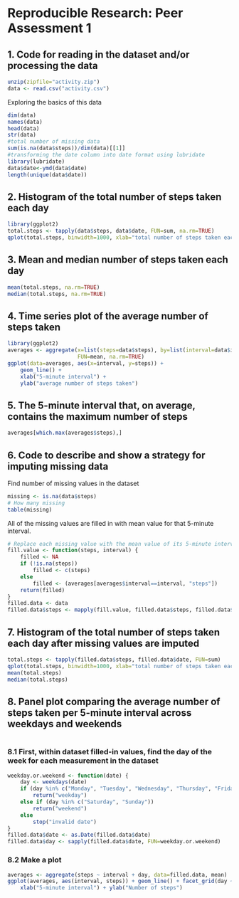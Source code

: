 # Reproducible Research: Peer Assessment 1 

## 1. Code for reading in the dataset and/or processing the data
```r
unzip(zipfile="activity.zip")
data <- read.csv("activity.csv")
```

Exploring the basics of this data
```r
dim(data)
names(data)
head(data)
str(data)
#total number of missing data
sum(is.na(data$steps))/dim(data)[[1]]
#transforming the date column into date format using lubridate
library(lubridate)
data$date<-ymd(data$date)
length(unique(data$date))
```

## 2. Histogram of the total number of steps taken each day
```r
library(ggplot2)
total.steps <- tapply(data$steps, data$date, FUN=sum, na.rm=TRUE)
qplot(total.steps, binwidth=1000, xlab="total number of steps taken each day")
```

## 3. Mean and median number of steps taken each day
```r
mean(total.steps, na.rm=TRUE)
median(total.steps, na.rm=TRUE)
```



## 4. Time series plot of the average number of steps taken
```r
library(ggplot2)
averages <- aggregate(x=list(steps=data$steps), by=list(interval=data$interval),
                      FUN=mean, na.rm=TRUE)
ggplot(data=averages, aes(x=interval, y=steps)) +
    geom_line() +
    xlab("5-minute interval") +
    ylab("average number of steps taken")
```

## 5. The 5-minute interval that, on average, contains the maximum number of steps
```r
averages[which.max(averages$steps),]
```

## 6. Code to describe and show a strategy for imputing missing data

Find number of missing values in the dataset

```r
missing <- is.na(data$steps)
# How many missing
table(missing)
```

All of the missing values are filled in with mean value for that 5-minute
interval.

```r
# Replace each missing value with the mean value of its 5-minute interval
fill.value <- function(steps, interval) {
    filled <- NA
    if (!is.na(steps))
        filled <- c(steps)
    else
        filled <- (averages[averages$interval==interval, "steps"])
    return(filled)
}
filled.data <- data
filled.data$steps <- mapply(fill.value, filled.data$steps, filled.data$interval)
```
## 7. Histogram of the total number of steps taken each day after missing values are imputed

```r
total.steps <- tapply(filled.data$steps, filled.data$date, FUN=sum)
qplot(total.steps, binwidth=1000, xlab="total number of steps taken each day")
mean(total.steps)
median(total.steps)
```


## 8. Panel plot comparing the average number of steps taken per 5-minute interval across weekdays and weekends
```r
```
### 8.1 First, within dataset filled-in values, find the day of the week for each measurement in the dataset

```r
weekday.or.weekend <- function(date) {
    day <- weekdays(date)
    if (day %in% c("Monday", "Tuesday", "Wednesday", "Thursday", "Friday"))
        return("weekday")
    else if (day %in% c("Saturday", "Sunday"))
        return("weekend")
    else
        stop("invalid date")
}
filled.data$date <- as.Date(filled.data$date)
filled.data$day <- sapply(filled.data$date, FUN=weekday.or.weekend)
```
### 8.2 Make a plot
```r
averages <- aggregate(steps ~ interval + day, data=filled.data, mean)
ggplot(averages, aes(interval, steps)) + geom_line() + facet_grid(day ~ .) +
    xlab("5-minute interval") + ylab("Number of steps")
```
